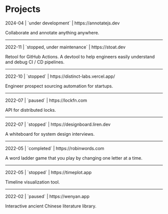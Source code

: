 
# Projects

<Space h="xl" />

<ProjectTitle title="Annotate" />

<Callout type="info">
  2024-04 | `under development` | https://annotatejs.dev
</Callout>

Collaborate and annotate anything anywhere.

---

<ProjectTitle title="Stoat"/>

<Callout type="info">
  2022-11 | `stopped, under maintenance` | https://stoat.dev
</Callout>

Retool for GitHub Actions. A devtool to help engineers easily understand and debug CI / CD pipelines.

----

<ProjectTitle title="Distinct"/>

<Callout type="error">
  2022-10 | `stopped` | https://distinct-labs.vercel.app/
</Callout>

Engineer prospect sourcing automation for startups.

----

<ProjectTitle title="LockFn"/>

<Callout type="info">
  2022-07 | `paused` | https://lockfn.com
</Callout>

API for distributed locks.

----

<ProjectTitle title="Designboard"/>

<Callout type="error">
  2022-07 | `stopped` | https://designboard.liren.dev
</Callout>

A whiteboard for system design interviews.

----

<ProjectTitle title="RobinWords"/>

<Callout type="info">
  2022-05 | `completed` | https://robinwords.com
</Callout>

A word ladder game that you play by changing one letter at a time.

----

<ProjectTitle title="Timeplot"/>

<Callout type="error">
  2022-05 | `stopped` | https://timeplot.app
</Callout>

Timeline visualization tool.

----

<ProjectTitle title="Wenyan"/>

<Callout type="info">
  2022-02 | `paused` | https://wenyan.app
</Callout>

Interactive ancient Chinese literature library.

